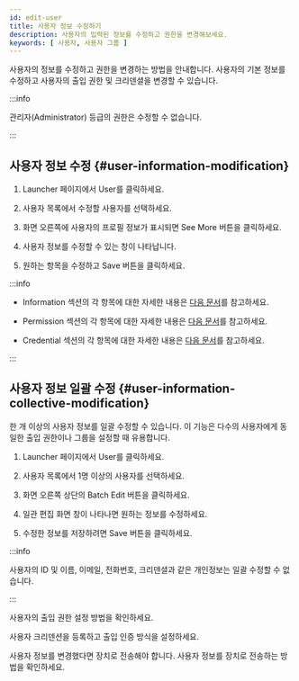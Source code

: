 ```yaml
---
id: edit-user
title: 사용자 정보 수정하기
description: 사용자의 입력된 정보를 수정하고 권한을 변경해보세요.
keywords: [ 사용자, 사용자 그룹 ]
---
```


사용자의 정보를 수정하고 권한을 변경하는 방법을 안내합니다. 사용자의 기본 정보를 수정하고 사용자의 출입 권한 및 크리덴셜을 변경할 수 있습니다.

:::info

관리자(Administrator) 등급의 권한은 수정할 수 없습니다.

:::

## 사용자 정보 수정 {#user-information-modification}

1. <Cmd>Launcher</Cmd> 페이지에서 <Cmd>User</Cmd>를 클릭하세요. 

1. 사용자 목록에서 수정할 사용자를 선택하세요.

1. 화면 오른쪽에 사용자의 프로필 정보가 표시되면 <Cmd>See More</Cmd> 버튼을 클릭하세요.

1. 사용자 정보를 수정할 수 있는 창이 나타납니다.

1. 원하는 항목을 수정하고 <Cmd>Save</Cmd> 버튼을 클릭하세요.

:::info

* <Cmd>Information</Cmd> 섹션의 각 항목에 대한 자세한 내용은 [다음 문서](add-user#information)를 참고하세요.

* <Cmd>Permission</Cmd> 섹션의 각 항목에 대한 자세한 내용은 [다음 문서](add-user#permission)를 참고하세요.

* <Cmd>Credential</Cmd> 섹션의 각 항목에 대한 자세한 내용은 [다음 문서](add-user#credential)를 참고하세요.

:::

## 사용자 정보 일괄 수정 {#user-information-collective-modification}

한 개 이상의 사용자 정보를 일괄 수정할 수 있습니다. 이 기능은 다수의 사용자에게 동일한 출입 권한이나 그룹을 설정할 때 유용합니다.

1. <Cmd>Launcher</Cmd> 페이지에서 <Cmd>User</Cmd>를 클릭하세요. 

1. 사용자 목록에서 1명 이상의 사용자를 선택하세요.

1. 화면 오른쪽 상단의 <Cmd>Batch Edit</Cmd> 버튼을 클릭하세요.

1. 일관 편집 화면 창이 나타나면 원하는 정보를 수정하세요.

1. 수정한 정보를 저장하려면 <Cmd>Save</Cmd> 버튼을 클릭하세요.

:::info

사용자의 ID 및 이름, 이메일, 전화번호, 크리덴셜과 같은 개인정보는 일괄 수정할 수 없습니다.

:::

<NextStep>
<NextItem to='set-permission'>

사용자의 출입 권한 설정 방법을 확인하세요.

</NextItem>
<NextItem to='enroll-credential'>

사용자 크리덴션을 등록하고 출입 인증 방식을 설정하세요.

</NextItem>
<NextItem to='user-info-with-device'>

사용자 정보를 변경했다면 장치로 전송해야 합니다. 사용자 정보를 장치로 전송하는 방법을 확인하세요.

</NextItem>
</NextStep>
